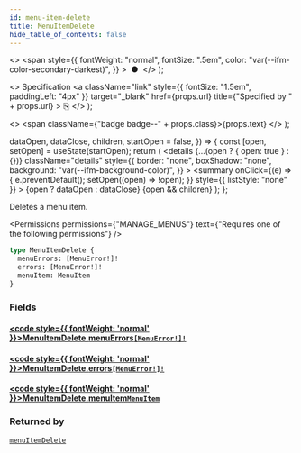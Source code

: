 ```yaml
---
id: menu-item-delete
title: MenuItemDelete
hide_table_of_contents: false
---
```


  <>
    <span
      style={{
        fontWeight: "normal",
        fontSize: ".5em",
        color: "var(--ifm-color-secondary-darkest)",
      }}
    >
      &nbsp;●&nbsp;
    </span>
  </>
);

  <>
    Specification
    <a
      className="link"
      style={{ fontSize: "1.5em", paddingLeft: "4px" }}
      target="\_blank"
      href={props.url}
      title={"Specified by " + props.url}
    >
      ⎘
    </a>
  </>
);

  <>
    <span className={"badge badge--" + props.class}>{props.text}</span>
  </>
);


  dataOpen,
  dataClose,
  children,
  startOpen = false,
}) => {
  const [open, setOpen] = useState(startOpen);
  return (
    <details
      {...(open ? { open: true } : {})}
      className="details"
      style={{
        border: "none",
        boxShadow: "none",
        background: "var(--ifm-background-color)",
      }}
    >
      <summary
        onClick={(e) => {
          e.preventDefault();
          setOpen((open) => !open);
        }}
        style={{ listStyle: "none" }}
      >
        {open ? dataOpen : dataClose}
      </summary>
      {open && children}
    </details>
  );
};

Deletes a menu item.

<Permissions
  permissions={"MANAGE_MENUS"}
  text={"Requires one of the following permissions"}
/>

```graphql
type MenuItemDelete {
  menuErrors: [MenuError!]!
  errors: [MenuError!]!
  menuItem: MenuItem
}
```

### Fields

#### [<code style={{ fontWeight: 'normal' }}>MenuItemDelete.<b>menuErrors</b></code>](#)<Bullet />[`[MenuError!]!`](../../../api-reference/miscellaneous/objects/menu-error) <Badge class="secondary" text="deprecated"/> <Badge class="secondary" text="non-null"/> <Badge class="secondary" text="object"/>

> <Badge
>   class="warning"
>   text="DEPRECATED: This field will be removed in Saleor 4.0. Use `errors` field instead."
> />

#### [<code style={{ fontWeight: 'normal' }}>MenuItemDelete.<b>errors</b></code>](#)<Bullet />[`[MenuError!]!`](../../../api-reference/miscellaneous/objects/menu-error) <Badge class="secondary" text="non-null"/> <Badge class="secondary" text="object"/>

>

#### [<code style={{ fontWeight: 'normal' }}>MenuItemDelete.<b>menuItem</b></code>](#)<Bullet />[`MenuItem`](../../../api-reference/miscellaneous/objects/menu-item) <Badge class="secondary" text="object"/>

>

### Returned by

[`menuItemDelete`](../../../api-reference/miscellaneous/mutations/menu-item-delete) <Badge class="secondary" text="mutation"/>

